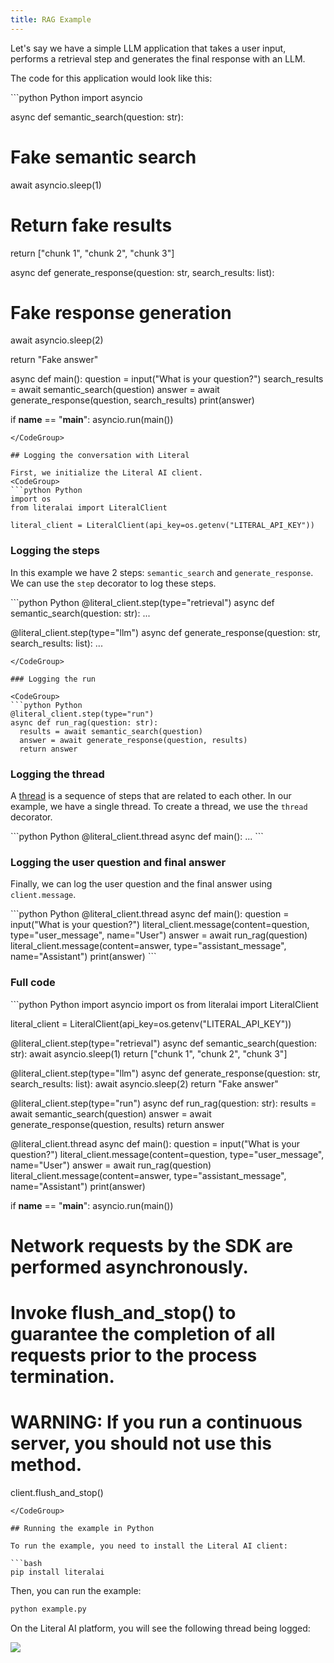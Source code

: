 ```yaml
---
title: RAG Example
---
```


Let's say we have a simple LLM application that takes a user input, performs a retrieval step and generates the final response with an LLM.

The code for this application would look like this:

<CodeGroup>
```python Python
import asyncio

async def semantic_search(question: str):
  # Fake semantic search
  await asyncio.sleep(1)

  # Return fake results
  return ["chunk 1", "chunk 2", "chunk 3"]

async def generate_response(question: str, search_results: list):
  # Fake response generation
  await asyncio.sleep(2)

  return "Fake answer"

async def main():
  question = input("What is your question?")
  search_results = await semantic_search(question)
  answer = await generate_response(question, search_results)
  print(answer)

if __name__ == "__main__":
  asyncio.run(main())
```
</CodeGroup>

## Logging the conversation with Literal

First, we initialize the Literal AI client.
<CodeGroup>
```python Python
import os
from literalai import LiteralClient

literal_client = LiteralClient(api_key=os.getenv("LITERAL_API_KEY"))
```
</CodeGroup>

### Logging the steps

In this example we have 2 steps: `semantic_search` and `generate_response`. We can use the `step` decorator to log these steps.

<CodeGroup>
```python Python
@literal_client.step(type="retrieval")
async def semantic_search(question: str):
  ...

@literal_client.step(type="llm")
async def generate_response(question: str, search_results: list):
  ...
```
</CodeGroup>

### Logging the run

<CodeGroup>
```python Python
@literal_client.step(type="run")
async def run_rag(question: str):
  results = await semantic_search(question)
  answer = await generate_response(question, results)
  return answer  
```
</CodeGroup>

### Logging the thread

A [thread](/concepts/thread) is a sequence of steps that are related to each other. In our example, we have a single thread.
To create a thread, we use the `thread` decorator.

<CodeGroup>
```python Python
@literal_client.thread
async def main():
  ...
```
</CodeGroup>

### Logging the user question and final answer

Finally, we can log the user question and the final answer using `client.message`.

<CodeGroup>
```python Python
@literal_client.thread
async def main():
  question = input("What is your question?")
  literal_client.message(content=question, type="user_message", name="User")
  answer = await run_rag(question)
  literal_client.message(content=answer, type="assistant_message", name="Assistant")
  print(answer)
```
</CodeGroup>

### Full code

<CodeGroup>
```python Python
import asyncio
import os
from literalai import LiteralClient

literal_client = LiteralClient(api_key=os.getenv("LITERAL_API_KEY"))

@literal_client.step(type="retrieval")
async def semantic_search(question: str):
  await asyncio.sleep(1)
  return ["chunk 1", "chunk 2", "chunk 3"]

@literal_client.step(type="llm")
async def generate_response(question: str, search_results: list):
  await asyncio.sleep(2)
  return "Fake answer"

@literal_client.step(type="run")
async def run_rag(question: str):
  results = await semantic_search(question)
  answer = await generate_response(question, results)
  return answer

@literal_client.thread
async def main():
  question = input("What is your question?")
  literal_client.message(content=question, type="user_message", name="User")
  answer = await run_rag(question)
  literal_client.message(content=answer, type="assistant_message", name="Assistant")
  print(answer)

if __name__ == "__main__":
  asyncio.run(main())
# Network requests by the SDK are performed asynchronously.
# Invoke flush_and_stop() to guarantee the completion of all requests prior to the process termination.
# WARNING: If you run a continuous server, you should not use this method.
client.flush_and_stop()
```
</CodeGroup>

## Running the example in Python

To run the example, you need to install the Literal AI client:

```bash
pip install literalai
```

Then, you can run the example:

```bash
python example.py
```

On the Literal AI platform, you will see the following thread being logged:

<Frame caption="Rendering of the Thread">
  <img src="/images/python-example.jpg" />
</Frame>
